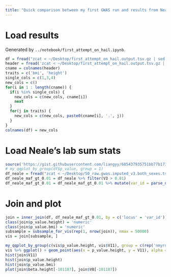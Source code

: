 ```yaml
---
title: "Quick comparison between my first GWAS run and results from Neale's lab"
---
```



# Load results

Generated by `../notebook/first_attempt_on_hail.ipynb`.

```r
df = fread("zcat < ~/Desktop/first_attempt_on_hail.output.tsv.gz | sed 's#\\[##g' | sed 's#\\]##g' | tr ',' '\t' | tail -n +2", header = F, stringsAsFactors = F, data.table = F)
header = fread('zcat < ~/Desktop/first_attempt_on_hail.output.tsv.gz | head', header = T, data.table = F, stringsAsFactors = F)
cname = colnames(header)
traits = c('bmi', 'height')
single_cols = c(1,3,4)
new_cols = c()
for(i in 1 : length(cname)) {
  if(i %in% single_cols) {
    new_cols = c(new_cols, cname[i])
    next
  }
  for(j in traits) {
    new_cols = c(new_cols, paste0(cname[i], '.', j))
  }
}
colnames(df) = new_cols
```

# Load Neale's lab sum stats

```r
source('https://gist.githubusercontent.com/liangyy/605437935751bb77b1739666b18517bf/raw/85b1e83d1cbf7c8b5671030e927000342ed16f97/my_qqplot_by_group.R')
# my_qqplot_by_group(df$p_value, group = 1)
df_neale = fread("zcat < ~/Desktop/50_raw.gwas.imputed_v3.both_sexes.tsv.bgz|grep '^22:'", header = F, stringsAsFactors = F)
df_neale_maf_gt_0.01 = df_neale %>% filter(V3 > 0.01)
df_neale_maf_gt_0.01 = df_neale_maf_gt_0.01 %>% mutate(var_id = parse_neale_snp(V1))
```

# Join and plot

```r
join = inner_join(df, df_neale_maf_gt_0.01, by = c('locus' = 'var_id'))
class(join$p_value.height) = 'numeric' 
class(join$p_value.bmi) = 'numeric' 
subsample = subsample_for_vis(rep(1, nrow(join)), nmax = 50000)
vis = join[subsample, ]

my_qqplot_by_group(c(vis$p_value.height, vis$V11), group = c(rep('nmyrun', nrow(vis)), rep('neale', nrow(vis))))
vis %>% ggplot() + geom_point(aes(x = p_value.height, y = V11), alpha = 0.5) + scale_x_log10() + scale_y_log10() + geom_abline(slope = 1, intercept = 0)
hist(join$V11)
hist(join$p_value.height)
hist(join$p_value.bmi)
plot(join$beta.height[-101187], join$V8[-101187])
```
